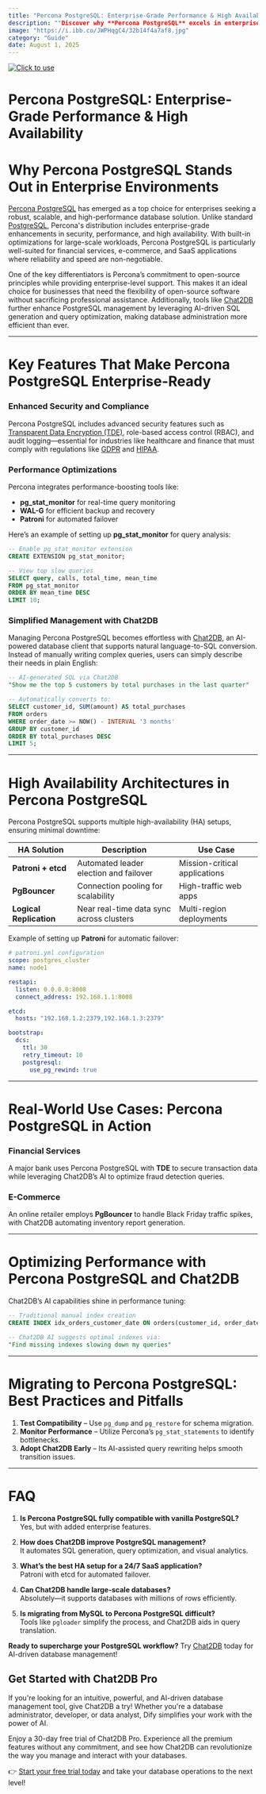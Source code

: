 ```yaml
---
title: "Percona PostgreSQL: Enterprise-Grade Performance & High Availability"
description: ""Discover why **Percona PostgreSQL** excels in enterprise environments with enhanced security, performance, and AI-powered tools like Chat2DB for seamless database management. Learn how **Percona PostgreSQL** delivers high availability and scalability for mission-critical applications.""
image: "https://i.ibb.co/JWPHqgC4/32b14f4a7af8.jpg"
category: "Guide"
date: August 1, 2025
---
```

[![Click to use](/image/blog/bg/chat2db1.png)](https://app.chat2db.ai/)
# Percona PostgreSQL: Enterprise-Grade Performance & High Availability


<Authors date="August 1, 2025">
  <Author name="Jing" link="https://chat2db.ai" />
</Authors>

# Why Percona PostgreSQL Stands Out in Enterprise Environments  

[Percona PostgreSQL](https://www.percona.com/software/postgresql) has emerged as a top choice for enterprises seeking a robust, scalable, and high-performance database solution. Unlike standard [PostgreSQL](https://www.postgresql.org/), Percona's distribution includes enterprise-grade enhancements in security, performance, and high availability. With built-in optimizations for large-scale workloads, Percona PostgreSQL is particularly well-suited for financial services, e-commerce, and SaaS applications where reliability and speed are non-negotiable.  

One of the key differentiators is Percona’s commitment to open-source principles while providing enterprise-level support. This makes it an ideal choice for businesses that need the flexibility of open-source software without sacrificing professional assistance. Additionally, tools like [Chat2DB](https://chat2db.ai/) further enhance PostgreSQL management by leveraging AI-driven SQL generation and query optimization, making database administration more efficient than ever.  

---

# Key Features That Make Percona PostgreSQL Enterprise-Ready  

### Enhanced Security and Compliance  
Percona PostgreSQL includes advanced security features such as [Transparent Data Encryption (TDE)](https://en.wikipedia.org/wiki/Transparent_data_encryption), role-based access control (RBAC), and audit logging—essential for industries like healthcare and finance that must comply with regulations like [GDPR](https://en.wikipedia.org/wiki/General_Data_Protection_Regulation) and [HIPAA](https://en.wikipedia.org/wiki/HIPAA).  

### Performance Optimizations  
Percona integrates performance-boosting tools like:  
- **pg_stat_monitor** for real-time query monitoring  
- **WAL-G** for efficient backup and recovery  
- **Patroni** for automated failover  

Here’s an example of setting up **pg_stat_monitor** for query analysis:  

```sql
-- Enable pg_stat_monitor extension  
CREATE EXTENSION pg_stat_monitor;  

-- View top slow queries  
SELECT query, calls, total_time, mean_time  
FROM pg_stat_monitor  
ORDER BY mean_time DESC  
LIMIT 10;  
```

### Simplified Management with Chat2DB  
Managing Percona PostgreSQL becomes effortless with [Chat2DB](https://chat2db.ai/), an AI-powered database client that supports natural language-to-SQL conversion. Instead of manually writing complex queries, users can simply describe their needs in plain English:  

```sql
-- AI-generated SQL via Chat2DB  
"Show me the top 5 customers by total purchases in the last quarter"  

-- Automatically converts to:  
SELECT customer_id, SUM(amount) AS total_purchases  
FROM orders  
WHERE order_date >= NOW() - INTERVAL '3 months'  
GROUP BY customer_id  
ORDER BY total_purchases DESC  
LIMIT 5;  
```

---

# High Availability Architectures in Percona PostgreSQL  

Percona PostgreSQL supports multiple high-availability (HA) setups, ensuring minimal downtime:  

| **HA Solution**       | **Description**                                   | **Use Case**                     |  
|-----------------------|--------------------------------------------------|----------------------------------|  
| **Patroni + etcd**    | Automated leader election and failover           | Mission-critical applications    |  
| **PgBouncer**         | Connection pooling for scalability               | High-traffic web apps            |  
| **Logical Replication** | Near real-time data sync across clusters       | Multi-region deployments         |  

Example of setting up **Patroni** for automatic failover:  

```yaml
# patroni.yml configuration  
scope: postgres_cluster  
name: node1  

restapi:  
  listen: 0.0.0.0:8008  
  connect_address: 192.168.1.1:8008  

etcd:  
  hosts: "192.168.1.2:2379,192.168.1.3:2379"  

bootstrap:  
  dcs:  
    ttl: 30  
    retry_timeout: 10  
    postgresql:  
      use_pg_rewind: true  
```

---

# Real-World Use Cases: Percona PostgreSQL in Action  

### Financial Services  
A major bank uses Percona PostgreSQL with **TDE** to secure transaction data while leveraging Chat2DB’s AI to optimize fraud detection queries.  

### E-Commerce  
An online retailer employs **PgBouncer** to handle Black Friday traffic spikes, with Chat2DB automating inventory report generation.  

---

# Optimizing Performance with Percona PostgreSQL and Chat2DB  

Chat2DB’s AI capabilities shine in performance tuning:  

```sql
-- Traditional manual index creation  
CREATE INDEX idx_orders_customer_date ON orders(customer_id, order_date);  

-- Chat2DB AI suggests optimal indexes via:  
"Find missing indexes slowing down my queries"  
```

---

# Migrating to Percona PostgreSQL: Best Practices and Pitfalls  

1. **Test Compatibility** – Use `pg_dump` and `pg_restore` for schema migration.  
2. **Monitor Performance** – Utilize Percona’s `pg_stat_statements` to identify bottlenecks.  
3. **Adopt Chat2DB Early** – Its AI-assisted query rewriting helps smooth transition issues.  

---

# FAQ  

1. **Is Percona PostgreSQL fully compatible with vanilla PostgreSQL?**  
   Yes, but with added enterprise features.  

2. **How does Chat2DB improve PostgreSQL management?**  
   It automates SQL generation, query optimization, and visual analytics.  

3. **What’s the best HA setup for a 24/7 SaaS application?**  
   Patroni with etcd for automated failover.  

4. **Can Chat2DB handle large-scale databases?**  
   Absolutely—it supports databases with millions of rows efficiently.  

5. **Is migrating from MySQL to Percona PostgreSQL difficult?**  
   Tools like `pgloader` simplify the process, and Chat2DB aids in query translation.  

**Ready to supercharge your PostgreSQL workflow?** Try [Chat2DB](https://chat2db.ai/) today for AI-driven database management!

## Get Started with Chat2DB Pro

If you're looking for an intuitive, powerful, and AI-driven database management tool, give Chat2DB a try! Whether you're a database administrator, developer, or data analyst, Dify simplifies your work with the power of AI.

Enjoy a 30-day free trial of Chat2DB Pro. Experience all the premium features without any commitment, and see how Chat2DB can revolutionize the way you manage and interact with your databases.

👉 [Start your free trial today](https://chat2db.ai/pricing) and take your database operations to the next level!